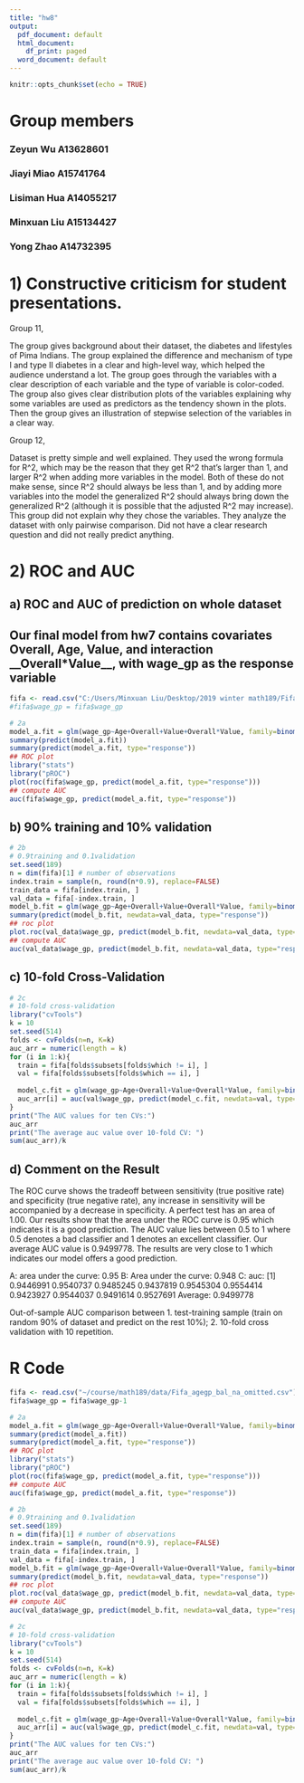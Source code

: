 ```yaml
---
title: "hw8"
output:
  pdf_document: default
  html_document:
    df_print: paged
  word_document: default
---
```


```r
knitr::opts_chunk$set(echo = TRUE)
```

# Group members
### Zeyun Wu A13628601
### Jiayi Miao A15741764
### Lisiman Hua A14055217
### Minxuan Liu A15134427
### Yong Zhao A14732395


# 1) Constructive criticism for student presentations.
Group 11,

The group gives background about their dataset, the diabetes and lifestyles of Pima Indians. The group explained the difference and mechanism of type I and type II diabetes in a clear and high-level way, which helped the audience understand a lot. The group goes through the variables with a clear description of each variable and the type of variable is color-coded. The group also gives clear distribution plots of the variables explaining why some variables are used as predictors as the tendency shown in the plots. Then the group gives an illustration of stepwise selection of the variables in a clear way. 

Group 12,

Dataset is pretty simple and well explained. They used the wrong formula for R^2, which may be the reason that they get R^2 that’s larger than 1, and larger R^2 when adding more variables in the model. Both of these do not make sense, since R^2 should always be less than 1, and by adding more variables into the model the generalized R^2 should always bring down the generalized R^2 (although it is possible that the adjusted R^2 may increase). This group did not explain why they chose the variables. They analyze the dataset with only pairwise comparison. Did not have a clear research question and did not really predict anything.


# 2) ROC and AUC

## a) ROC and AUC of prediction on whole dataset
## Our final model from hw7 contains covariates __Overall__, __Age__, __Value__, and interaction __Overall*Value__, with __wage_gp__ as the response variable

``` r
fifa <- read.csv("C:/Users/Minxuan Liu/Desktop/2019 winter math189/Fifa data/Fifa_agegp_bal_na_omitted.csv");
#fifa$wage_gp = fifa$wage_gp

# 2a
model_a.fit = glm(wage_gp~Age+Overall+Value+Overall*Value, family=binomial(), data=fifa)
summary(predict(model_a.fit))
summary(predict(model_a.fit, type="response"))
## ROC plot
library("stats")
library("pROC")
plot(roc(fifa$wage_gp, predict(model_a.fit, type="response")))
## compute AUC
auc(fifa$wage_gp, predict(model_a.fit, type="response"))

```


## b) 90% training and 10% validation
```r
# 2b
# 0.9training and 0.1validation
set.seed(189)
n = dim(fifa)[1] # number of observations
index.train = sample(n, round(n*0.9), replace=FALSE)
train_data = fifa[index.train, ]
val_data = fifa[-index.train, ]
model_b.fit = glm(wage_gp~Age+Overall+Value+Overall*Value, family=binomial(), data=train_data)
summary(predict(model_b.fit, newdata=val_data, type="response"))
## roc plot
plot.roc(val_data$wage_gp, predict(model_b.fit, newdata=val_data, type="response"))
## compute AUC
auc(val_data$wage_gp, predict(model_b.fit, newdata=val_data, type="response"))
```


## c) 10-fold Cross-Validation
```r
# 2c
# 10-fold cross-validation
library("cvTools")
k = 10
set.seed(514)
folds <- cvFolds(n=n, K=k)
auc_arr = numeric(length = k)
for (i in 1:k){
  train = fifa[folds$subsets[folds$which != i], ]
  val = fifa[folds$subsets[folds$which == i], ]
  
  model_c.fit = glm(wage_gp~Age+Overall+Value+Overall*Value, family=binomial(), data = train);
  auc_arr[i] = auc(val$wage_gp, predict(model_c.fit, newdata=val, type="response"));
}
print("The AUC values for ten CVs:")
auc_arr
print("The average auc value over 10-fold CV: ")
sum(auc_arr)/k
```


## d) Comment on the Result
The ROC curve shows the tradeoff between sensitivity (true positive rate) and specificity (true negative rate), any increase in sensitivity will be accompanied by a decrease in specificity.  A perfect test has an area of 1.00. Our results show that the area under the ROC curve is 0.95 which indicates it is a good prediction. The AUC value lies between 0.5 to 1 where 0.5 denotes a bad classifier and 1 denotes an excellent classifier. Our average AUC value is 0.9499778. The results are very close to 1 which indicates our model offers a good prediction. 

A: area under the curve: 0.95 
B: Area under the curve: 0.948 
C: auc: [1] 0.9446991 0.9540737 0.9485245 0.9437819 0.9545304 0.9554414 0.9423927
0.9544037 0.9491614 0.9527691
Average: 0.9499778

Out-of-sample AUC comparison between 1. test-training sample (train on random 90% of dataset and predict on the rest 10%); 2. 10-fold cross validation with 10 repetition.


# R Code
```r
fifa <- read.csv("~/course/math189/data/Fifa_agegp_bal_na_omitted.csv");
fifa$wage_gp = fifa$wage_gp-1

# 2a
model_a.fit = glm(wage_gp~Age+Overall+Value+Overall*Value, family=binomial(), data=fifa)
summary(predict(model_a.fit))
summary(predict(model_a.fit, type="response"))
## ROC plot
library("stats")
library("pROC")
plot(roc(fifa$wage_gp, predict(model_a.fit, type="response")))
## compute AUC
auc(fifa$wage_gp, predict(model_a.fit, type="response"))

# 2b
# 0.9training and 0.1validation
set.seed(189)
n = dim(fifa)[1] # number of observations
index.train = sample(n, round(n*0.9), replace=FALSE)
train_data = fifa[index.train, ]
val_data = fifa[-index.train, ]
model_b.fit = glm(wage_gp~Age+Overall+Value+Overall*Value, family=binomial(), data=train_data)
summary(predict(model_b.fit, newdata=val_data, type="response"))
## roc plot
plot.roc(val_data$wage_gp, predict(model_b.fit, newdata=val_data, type="response"))
## compute AUC
auc(val_data$wage_gp, predict(model_b.fit, newdata=val_data, type="response"))

# 2c
# 10-fold cross-validation
library("cvTools")
k = 10
set.seed(514)
folds <- cvFolds(n=n, K=k)
auc_arr = numeric(length = k)
for (i in 1:k){
  train = fifa[folds$subsets[folds$which != i], ]
  val = fifa[folds$subsets[folds$which == i], ]
  
  model_c.fit = glm(wage_gp~Age+Overall+Value+Overall*Value, family=binomial(), data = train);
  auc_arr[i] = auc(val$wage_gp, predict(model_c.fit, newdata=val, type="response"));
}
print("The AUC values for ten CVs:")
auc_arr
print("The average auc value over 10-fold CV: ")
sum(auc_arr)/k

```

